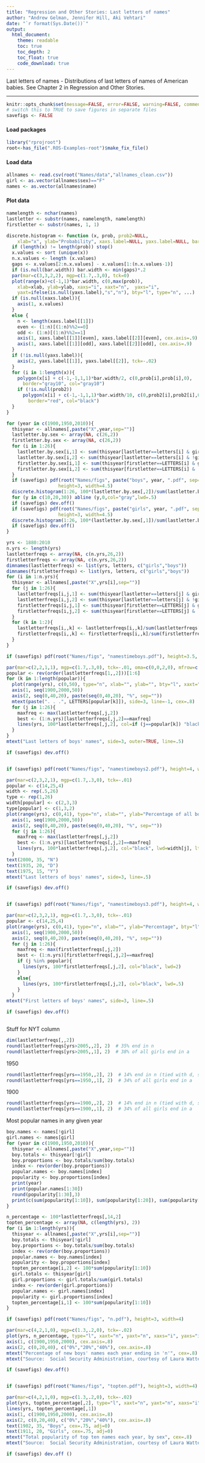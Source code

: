 ```yaml
---
title: "Regression and Other Stories: Last letters of names"
author: "Andrew Gelman, Jennifer Hill, Aki Vehtari"
date: "`r format(Sys.Date())`"
output:
  html_document:
    theme: readable
    toc: true
    toc_depth: 2
    toc_float: true
    code_download: true
---
```

Last letters of names - Distributions of last letters of names of
American babies. See Chapter 2 in Regression and Other Stories.

-------------


```r
knitr::opts_chunk$set(message=FALSE, error=FALSE, warning=FALSE, comment=NA)
# switch this to TRUE to save figures in separate files
savefigs <- FALSE
```

#### Load packages

```r
library("rprojroot")
root<-has_file(".ROS-Examples-root")$make_fix_file()
```

#### Load data

```r
allnames <- read.csv(root("Names/data","allnames_clean.csv"))
girl <- as.vector(allnames$sex)=="F"
names <- as.vector(allnames$name)
```

#### Plot data

```r
namelength <- nchar(names)
lastletter <- substr(names, namelength, namelength)
firstletter <- substr(names, 1, 1)

discrete.histogram <- function (x, prob, prob2=NULL,
    xlab="x", ylab="Probability", xaxs.label=NULL, yaxs.label=NULL, bar.width=NULL, ...){
  if (length(x) != length(prob)) stop()
  x.values <- sort (unique(x))
  n.x.values <- length (x.values)
  gaps <- x.values[2:n.x.values] - x.values[1:(n.x.values-1)]
  if (is.null(bar.width)) bar.width <- min(gaps)*.2
  par(mar=c(3,3,2,2), mgp=c(1.7,.3,0), tck=0)
  plot(range(x)+c(-1,1)*bar.width, c(0,max(prob)),
    xlab=xlab, ylab=ylab, xaxs="i", xaxt="n",  yaxs="i",
    yaxt=ifelse(is.null(yaxs.label),"s","n"), bty="l", type="n", ...)
  if (is.null(xaxs.label)){
    axis(1, x.values)
  }
  else {
    n <- length(xaxs.label[[1]])
    even <- (1:n)[(1:n)%%2==0]
    odd <- (1:n)[(1:n)%%2==1]
    axis(1, xaxs.label[[1]][even], xaxs.label[[2]][even], cex.axis=.9)
    axis(1, xaxs.label[[1]][odd], xaxs.label[[2]][odd], cex.axis=.9)
  }
  if (!is.null(yaxs.label)){
    axis(2, yaxs.label[[1]], yaxs.label[[2]], tck=-.02)
  }
  for (i in 1:length(x)){
    polygon(x[i] + c(-1,-1,1,1)*bar.width/2, c(0,prob[i],prob[i],0),
      border="gray10", col="gray10")
    if (!is.null(prob2))
      polygon(x[i] + c(-1,-1,1,1)*bar.width/10, c(0,prob2[i],prob2[i],0),
        border="red", col="black")
  }
}

for (year in c(1900,1950,2010)){
  thisyear <- allnames[,paste("X",year,sep="")]
  lastletter.by.sex <- array(NA, c(26,2))
  firstletter.by.sex <- array(NA, c(26,2))
  for (i in 1:26){
    lastletter.by.sex[i,1] <- sum(thisyear[lastletter==letters[i] & girl])
    lastletter.by.sex[i,2] <- sum(thisyear[lastletter==letters[i] & !girl])
    firstletter.by.sex[i,1] <- sum(thisyear[firstletter==LETTERS[i] & girl])
    firstletter.by.sex[i,2] <- sum(thisyear[firstletter==LETTERS[i] & !girl])
  }
  if (savefigs) pdf(root("Names/figs", paste("boys", year, ".pdf", sep="")),
                   height=3, width=4.5)
  discrete.histogram(1:26, 100*(lastletter.by.sex[,2])/sum(lastletter.by.sex[,2]), xaxs.label=list(1:26,letters), yaxs.label=list(seq(0,30,10),seq(0,30,10)), xlab="", ylab="Percentage of boys born", main=paste("Last letter of boys' names in", year), cex.axis=.9, cex.main=.9, bar.width=.8)
  for (y in c(10,20,30)) abline (y,0,col="gray",lwd=.5)
  if (savefigs) dev.off()
  if (savefigs) pdf(root("Names/figs", paste("girls", year, ".pdf", sep="")),
                   height=3, width=4.5)
  discrete.histogram(1:26, 100*(lastletter.by.sex[,1])/sum(lastletter.by.sex[,1]), xaxs.label=list(1:26,letters), yaxs.label=list(seq(0,30,10),seq(0,30,10)), xlab="", ylab="Percentage of girls born", main=paste("Last letter of girls' names in", year), cex.main=.9)
  if (savefigs) dev.off()
}

yrs <- 1880:2010
n.yrs <- length(yrs)
lastletterfreqs <- array(NA, c(n.yrs,26,2))
firstletterfreqs <- array(NA, c(n.yrs,26,2))
dimnames(lastletterfreqs) <- list(yrs, letters, c("girls","boys"))
dimnames(firstletterfreqs) <- list(yrs, letters, c("girls","boys"))
for (i in 1:n.yrs){
  thisyear <- allnames[,paste("X",yrs[i],sep="")]
  for (j in 1:26){
    lastletterfreqs[i,j,1] <- sum(thisyear[lastletter==letters[j] & girl])
    lastletterfreqs[i,j,2] <- sum(thisyear[lastletter==letters[j] & !girl])
    firstletterfreqs[i,j,1] <- sum(thisyear[firstletter==LETTERS[j] & girl])
    firstletterfreqs[i,j,2] <- sum(thisyear[firstletter==LETTERS[j] & !girl])
  }
  for (k in 1:2){
    lastletterfreqs[i,,k] <- lastletterfreqs[i,,k]/sum(lastletterfreqs[i,,k])
    firstletterfreqs[i,,k] <- firstletterfreqs[i,,k]/sum(firstletterfreqs[i,,k])
  }
}

```
```r
if (savefigs) pdf(root("Names/figs", "namestimeboys.pdf"), height=3.5, width=6)
```
```r
par(mar=c(2,2,1,1), mgp=c(1.7,.3,0), tck=-.01, oma=c(0,0,2,0), mfrow=c(2,3))
popular <- rev(order(lastletterfreqs[1,,2]))[1:6]
for (k in 1:length(popular)){
  plot(range(yrs), c(0,50), type="n", xlab="", ylab="", bty="l", xaxt="n", yaxt="n", yaxs="i", xaxs="i")
  axis(1, seq(1900,2000,50))
  axis(2, seq(0,40,20), paste(seq(0,40,20), "%", sep=""))
  mtext(paste(". . .", LETTERS[popular[k]]), side=3, line=-1, cex=.8)
  for (j in 1:26){
    maxfreq <- max(lastletterfreqs[,j,2])
    best <- (1:n.yrs)[lastletterfreqs[,j,2]==maxfreq]
    lines(yrs, 100*lastletterfreqs[,j,2], col=if (j==popular[k]) "black" else "darkgray", lwd=if (j==popular[k]) 1 else .5)
  }
}
mtext("Last letters of boys' names", side=3, outer=TRUE, line=.5)
```
```r
if (savefigs) dev.off()
```
```r

```
```r
if (savefigs) pdf(root("Names/figs", "namestimeboys2.pdf"), height=4, width=6)
```
```r
par(mar=c(2,3,2,1), mgp=c(1.7,.3,0), tck=-.01)
popular <- c(14,25,4)
width <- rep(.5,26)
type <- rep(1,26)
width[popular] <- c(2,3,3)
type[popular] <- c(1,3,2)
plot(range(yrs), c(0,41), type="n", xlab="", ylab="Percentage of all boys' names that year", bty="l", xaxt="n", yaxt="n", yaxs="i", xaxs="i")
  axis(1, seq(1900,2000,50))
  axis(2, seq(0,40,20), paste(seq(0,40,20), "%", sep=""))
  for (j in 1:26){
    maxfreq <- max(lastletterfreqs[,j,2])
    best <- (1:n.yrs)[lastletterfreqs[,j,2]==maxfreq]
    lines(yrs, 100*lastletterfreqs[,j,2], col="black", lwd=width[j], lty=type[j])
  }
text(2000, 35, "N")
text(1935, 20, "D")
text(1975, 15, "Y")
mtext("Last letters of boys' names", side=3, line=.5)
```
```r
if (savefigs) dev.off()
```
```r

```
```r
if (savefigs) pdf(root("Names/figs", "namestimeboys3.pdf"), height=4, width=6)
```
```r
par(mar=c(2,3,2,1), mgp=c(1.7,.3,0), tck=-.01)
popular <- c(14,25,4)
plot(range(yrs), c(0,41), type="n", xlab="", ylab="Percentage", bty="l", xaxt="n", yaxt="n", yaxs="i", xaxs="i")
  axis(1, seq(1900,2000,50))
  axis(2, seq(0,40,20), paste(seq(0,40,20), "%", sep=""))
  for (j in 1:26){
    maxfreq <- max(firstletterfreqs[,j,2])
    best <- (1:n.yrs)[firstletterfreqs[,j,2]==maxfreq]
    if (j %in% popular){
      lines(yrs, 100*firstletterfreqs[,j,2], col="black", lwd=2)
    }
    else{
      lines(yrs, 100*firstletterfreqs[,j,2], col="black", lwd=.5)
    }
  }
mtext("First letters of boys' names", side=3, line=.5)
```
```r
if (savefigs) dev.off()
```
```r
```

Stuff for NYT column

```r
dim(lastletterfreqs[,,2])
round(lastletterfreqs[yrs>2005,,2], 2)  # 35% end in n
round(lastletterfreqs[yrs>2005,,1], 2)  # 38% of all girls end in a
```

1950

```r
round(lastletterfreqs[yrs==1950,,2], 2)  # 14% end in n (tied with d, s, and y as most popular)
round(lastletterfreqs[yrs==1950,,1], 2)  # 34% of all girls end in a
```

1900

```r
round(lastletterfreqs[yrs==1900,,2], 2)  # 14% end in n (tied with d, s, and y as most popular)
round(lastletterfreqs[yrs==1900,,1], 2)  # 34% of all girls end in a
```

Most popular names in any given year

```r
boy.names <- names[!girl]
girl.names <- names[girl]
for (year in c(1900,1950,2010)){
  thisyear <- allnames[,paste("X",year,sep="")]
  boy.totals <- thisyear[!girl]
  boy.proportions <- boy.totals/sum(boy.totals)
  index <- rev(order(boy.proportions))
  popular.names <- boy.names[index]
  popularity <- boy.proportions[index]
  print(year)
  print(popular.names[1:30])
  round(popularity[1:30],3)
  print(c(sum(popularity[1:10]), sum(popularity[1:20]), sum(popularity[1:30]), sum(popularity[1:50]), sum(popularity[1:100])))
}

n_percentage <- 100*lastletterfreqs[,14,2]
topten_percentage <- array(NA, c(length(yrs), 2))
for (i in 1:length(yrs)){
  thisyear <- allnames[,paste("X",yrs[i],sep="")]
  boy.totals <- thisyear[!girl]
  boy.proportions <- boy.totals/sum(boy.totals)
  index <- rev(order(boy.proportions))
  popular.names <- boy.names[index]
  popularity <- boy.proportions[index]
  topten_percentage[i,2] <- 100*sum(popularity[1:10])
  girl.totals <- thisyear[girl]
  girl.proportions <- girl.totals/sum(girl.totals)
  index <- rev(order(girl.proportions))
  popular.names <- girl.names[index]
  popularity <- girl.proportions[index]
  topten_percentage[i,1] <- 100*sum(popularity[1:10])
}

```
```r
if (savefigs) pdf(root("Names/figs", "n.pdf"), height=3, width=4)
```
```r
par(mar=c(4,2,1,0), mgp=c(1.3,.2,0), tck=-.02)
plot(yrs, n_percentage, type="l", xaxt="n", yaxt="n", xaxs="i", yaxs="i", ylim=c(0,45), bty="l", xlab="Year", ylab="", cex.lab=.8)
axis(1, c(1900,1950,2000), cex.axis=.8)
axis(2, c(0,20,40), c("0%","20%","40%"), cex.axis=.8)
mtext("Percentage of new boys' names each year ending in 'n'", cex=.8)
mtext("Source:  Social Security Administration, courtesy of Laura Wattenberg", 1, 2.5, cex=.5, adj=0)
```
```r
if (savefigs) dev.off()
```
```r

```
```r
if (savefigs) pdf(root("Names/figs", "topten.pdf"), height=3, width=4)
```
```r
par(mar=c(4,2,1,0), mgp=c(1.3,.2,0), tck=-.02)
plot(yrs, topten_percentage[,2], type="l", xaxt="n", yaxt="n", xaxs="i", yaxs="i", ylim=c(0,45), bty="l", xlab="Year", ylab="", cex.lab=.8)
lines(yrs, topten_percentage[,1])
axis(1, c(1900,1950,2000), cex.axis=.8)
axis(2, c(0,20,40), c("0%","20%","40%"), cex.axis=.8)
text(1902, 35, "Boys", cex=.75, adj=0)
text(1911, 20, "Girls", cex=.75, adj=0)
mtext("Total popularity of top ten names each year, by sex", cex=.8)
mtext("Source:  Social Security Administration, courtesy of Laura Wattenberg", 1, 2.5, cex=.5, adj=0)
```
```r
if (savefigs) dev.off ()
```
```r
```

